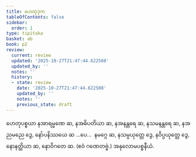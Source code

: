 ```yaml
---
title: ဟေတုဒုက
tableOfContents: false
sidebar:
  order: 1
type: tipitaka
basket: ab
book: p2
review:
  current: review
  updated: '2025-10-27T21:47:44.622508'
  updated_by: ''
  notes: ''
  history:
  - state: review
    date: '2025-10-27T21:47:44.622508'
    updated_by: ''
    notes: ''
    previous_state: draft
---
```



<ReviewStatus review={frontmatter.review} showDetails={true} />

<HypothesisAnnotation frontmatter={frontmatter} />

<DynamicBreadcrumb />

<Division number="124" book="p2" e="ch" v="38" p="54">

<Paragraph number="345" book="p2">
ဟေတုပစ္စယာ နအာရမ္မဏေ ဆ, နအဓိပတိယာ ဆ, နအနန္တရေ ဆ, နသမနန္တရေ ဆ, နအညမညေ ဒွေ, နော်ပနိဿယေ ဆ …ပေ…  နမဂ္ဂေ ဆ, နသမ္ပယုတ္တေ ဒွေ, နဝိပ္ပယုတ္တေ ဒွေ, နောနတ္ထိယာ ဆ, နောဝိဂတေ ဆ. (ဧဝံ ဂဏေတဗ္ဗံ.)

</Paragraph>
</Division>

<Paragraph number="346" type="center" book="p2">
အနုလောမပစ္စနီယံ.
</Paragraph>